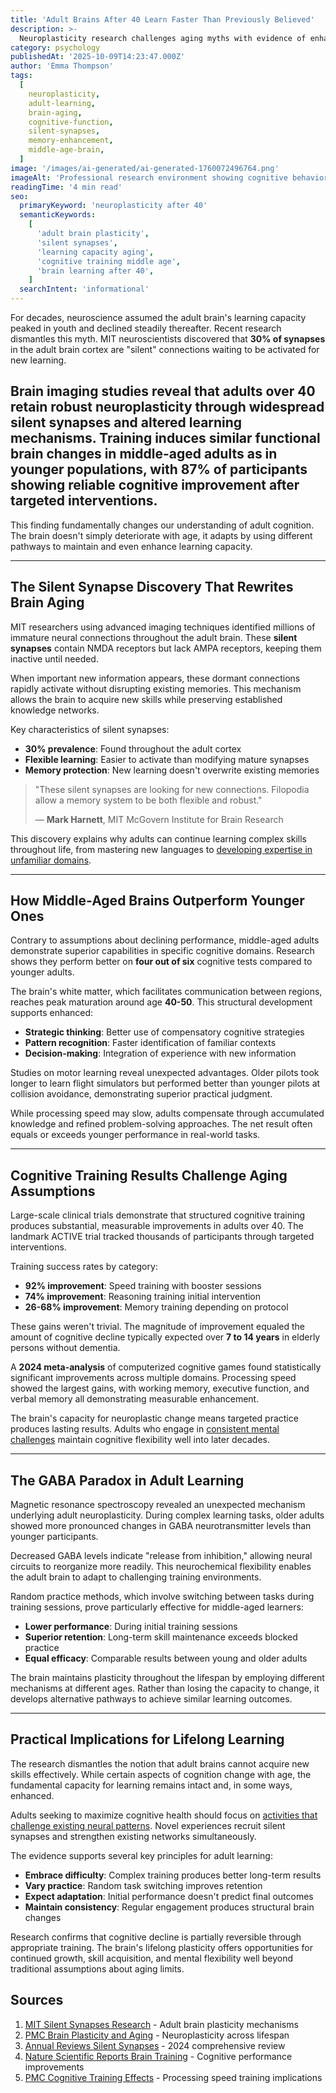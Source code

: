 ```yaml
---
title: 'Adult Brains After 40 Learn Faster Than Previously Believed'
description: >-
  Neuroplasticity research challenges aging myths with evidence of enhanced learning capacity, silent synapses, and cognitive gains well into middle age.
category: psychology
publishedAt: '2025-10-09T14:23:47.000Z'
author: 'Emma Thompson'
tags:
  [
    neuroplasticity,
    adult-learning,
    brain-aging,
    cognitive-function,
    silent-synapses,
    memory-enhancement,
    middle-age-brain,
  ]
image: '/images/ai-generated/ai-generated-1760072496764.png'
imageAlt: 'Professional research environment showing cognitive behavioral studies with neural activity monitoring equipment and brain imaging technology'
readingTime: '4 min read'
seo:
  primaryKeyword: 'neuroplasticity after 40'
  semanticKeywords:
    [
      'adult brain plasticity',
      'silent synapses',
      'learning capacity aging',
      'cognitive training middle age',
      'brain learning after 40',
    ]
  searchIntent: 'informational'
---
```


For decades, neuroscience assumed the adult brain's learning capacity peaked in youth and declined steadily thereafter. Recent research dismantles this myth. MIT neuroscientists discovered that **30% of synapses** in the adult brain cortex are "silent" connections waiting to be activated for new learning.

## Brain imaging studies reveal that adults over 40 retain robust neuroplasticity through widespread silent synapses and altered learning mechanisms. Training induces similar functional brain changes in middle-aged adults as in younger populations, with **87% of participants** showing reliable cognitive improvement after targeted interventions.

This finding fundamentally changes our understanding of adult cognition. The brain doesn't simply deteriorate with age, it adapts by using different pathways to maintain and even enhance learning capacity.

---

## The Silent Synapse Discovery That Rewrites Brain Aging

MIT researchers using advanced imaging techniques identified millions of immature neural connections throughout the adult brain. These **silent synapses** contain NMDA receptors but lack AMPA receptors, keeping them inactive until needed.

When important new information appears, these dormant connections rapidly activate without disrupting existing memories. This mechanism allows the brain to acquire new skills while preserving established knowledge networks.

Key characteristics of silent synapses:

- **30% prevalence**: Found throughout the adult cortex
- **Flexible learning**: Easier to activate than modifying mature synapses
- **Memory protection**: New learning doesn't overwrite existing memories

> "These silent synapses are looking for new connections. Filopodia allow a memory system to be both flexible and robust."
>
> — **Mark Harnett**, MIT McGovern Institute for Brain Research

This discovery explains why adults can continue learning complex skills throughout life, from mastering new languages to [developing expertise in unfamiliar domains](/psychology/gratitude-neuroscience-mental-health).

---

## How Middle-Aged Brains Outperform Younger Ones

Contrary to assumptions about declining performance, middle-aged adults demonstrate superior capabilities in specific cognitive domains. Research shows they perform better on **four out of six** cognitive tests compared to younger adults.

The brain's white matter, which facilitates communication between regions, reaches peak maturation around age **40-50**. This structural development supports enhanced:

- **Strategic thinking**: Better use of compensatory cognitive strategies
- **Pattern recognition**: Faster identification of familiar contexts
- **Decision-making**: Integration of experience with new information

Studies on motor learning reveal unexpected advantages. Older pilots took longer to learn flight simulators but performed better than younger pilots at collision avoidance, demonstrating superior practical judgment.

While processing speed may slow, adults compensate through accumulated knowledge and refined problem-solving approaches. The net result often equals or exceeds younger performance in real-world tasks.

---

## Cognitive Training Results Challenge Aging Assumptions

Large-scale clinical trials demonstrate that structured cognitive training produces substantial, measurable improvements in adults over 40. The landmark ACTIVE trial tracked thousands of participants through targeted interventions.

Training success rates by category:

- **92% improvement**: Speed training with booster sessions
- **74% improvement**: Reasoning training initial intervention
- **26-68% improvement**: Memory training depending on protocol

These gains weren't trivial. The magnitude of improvement equaled the amount of cognitive decline typically expected over **7 to 14 years** in elderly persons without dementia.

A **2024 meta-analysis** of computerized cognitive games found statistically significant improvements across multiple domains. Processing speed showed the largest gains, with working memory, executive function, and verbal memory all demonstrating measurable enhancement.

The brain's capacity for neuroplastic change means targeted practice produces lasting results. Adults who engage in [consistent mental challenges](/psychology/the-psychology-behind-why-we-procrastinate-even-when-we-know) maintain cognitive flexibility well into later decades.

---

## The GABA Paradox in Adult Learning

Magnetic resonance spectroscopy revealed an unexpected mechanism underlying adult neuroplasticity. During complex learning tasks, older adults showed more pronounced changes in GABA neurotransmitter levels than younger participants.

Decreased GABA levels indicate "release from inhibition," allowing neural circuits to reorganize more readily. This neurochemical flexibility enables the adult brain to adapt to challenging training environments.

Random practice methods, which involve switching between tasks during training sessions, prove particularly effective for middle-aged learners:

- **Lower performance**: During initial training sessions
- **Superior retention**: Long-term skill maintenance exceeds blocked practice
- **Equal efficacy**: Comparable results between young and older adults

The brain maintains plasticity throughout the lifespan by employing different mechanisms at different ages. Rather than losing the capacity to change, it develops alternative pathways to achieve similar learning outcomes.

---

## Practical Implications for Lifelong Learning

The research dismantles the notion that adult brains cannot acquire new skills effectively. While certain aspects of cognition change with age, the fundamental capacity for learning remains intact and, in some ways, enhanced.

Adults seeking to maximize cognitive health should focus on [activities that challenge existing neural patterns](/psychology/social-isolation-brain-effects). Novel experiences recruit silent synapses and strengthen existing networks simultaneously.

The evidence supports several key principles for adult learning:

- **Embrace difficulty**: Complex training produces better long-term results
- **Vary practice**: Random task switching improves retention
- **Expect adaptation**: Initial performance doesn't predict final outcomes
- **Maintain consistency**: Regular engagement produces structural brain changes

Research confirms that cognitive decline is partially reversible through appropriate training. The brain's lifelong plasticity offers opportunities for continued growth, skill acquisition, and mental flexibility well beyond traditional assumptions about aging limits.

## Sources

1. [MIT Silent Synapses Research](https://news.mit.edu/2022/silent-synapses-brain-1130) - Adult brain plasticity mechanisms
2. [PMC Brain Plasticity and Aging](https://pmc.ncbi.nlm.nih.gov/articles/PMC6128435/) - Neuroplasticity across lifespan
3. [Annual Reviews Silent Synapses](https://www.annualreviews.org/content/journals/10.1146/annurev-neuro-112723-032924) - 2024 comprehensive review
4. [Nature Scientific Reports Brain Training](https://www.nature.com/articles/s41598-021-91867-z) - Cognitive performance improvements
5. [PMC Cognitive Training Effects](https://pmc.ncbi.nlm.nih.gov/articles/PMC10930606/) - Processing speed training implications

